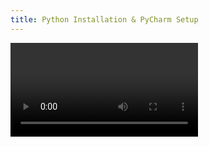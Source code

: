 ```yaml
---
title: Python Installation & PyCharm Setup
---
```


<Video id="CScxy0294SE" />

<Steps>
  <Step>
    ## Python Interpreter and an IDE

    To build software or applications, we need:

    * A **Python Interpreter** → to run Python code.
    * An **IDE (Integrated Development Environment)** → to write, test, debug, and run code efficiently.

    Popular IDEs for Python:

    * PyCharm (by JetBrains) – most popular for Python.
    * VS Code
    * Anaconda
    * Python IDLE (comes with Python).
  </Step>

  <Step>
    ## Installing Python Interpreter and PyCharm

    ### Step 1: Check if Python is Already Installed

    Open **Command Prompt (CMD)** and run:

    ```bash
    python --version
    python3 --version
    ```

    If you see an error like this, then Python is not installed:

    ```bash
    Python was not found; run without arguments to install from the Microsoft Store...
    ```

    ### Step 2: Download Python

    * Visit the official site: [Python Download](https://www.python.org/downloads/)
    * Select the latest stable version (based on your OS: Windows, Mac, Linux).
    * Run the installer.

    > Check the option "Add Python.exe to PATH" during installation. This ensures Python commands work in the terminal.

    ### Step 3: Verify Installation

    After installation, check again in CMD:

    ```bash
    python --version
    ```

    Example Output:

    ```bash
    Python 3.11.5
    ```

    ### Step 4: Install PyCharm (IDE)

    * Download from: [PyCharm Downloads](https://www.python.org/downloads/)
    * Versions:
      * Community Edition (Free) → Best for beginners.
      * Professional Edition (Paid) → Advanced features for enterprise use.

    For learning, you can choose Community Edition.
  </Step>

  <Step>
    ## Testing Python

    After Python installation, try running Python in the terminal:

    ```bash
    >>> 2 + 3
    5
    ```
  </Step>

  <Step>
    ## Using PyCharm

    1. Open PyCharm → Create a New Project.
    2. Choose a location for your project (e.g., C:\Users\YourName\PycharmProjects\MyFirstProject).
    3. Select the installed Python Interpreter.
  </Step>

  <Step>
    ## Conclusion

    * Python interpreter is required to execute Python code.
    * An IDE like PyCharm makes development easier with debugging, code completion, and project management.
  </Step>
</Steps>
